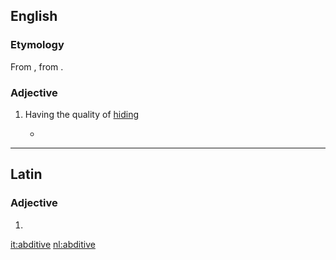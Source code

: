 ==English==

===Etymology===
From {{etyl|la|en}} {{m|la|abditīvus||removed or separated from}}, from {{m|la|abdō||hide, conceal}}.

===Adjective===
{{en-adj|-}}

# {{label|en|rare}} Having the quality of [[hiding]]
#* {{quote-book|title=The alternative: a study in psychology|year=1882|passage=Concepts are either '''''abditive''''' or ''inabditive''; the former being those that do, and the latter those that do not, hide the plurality of the kind they symbolise.}}

----

==Latin==

===Adjective===
{{la-adj-form|abditīve}}

# {{inflection of|abditīvus||voc|m|s|lang=la}}

[[it:abditive]]
[[nl:abditive]]